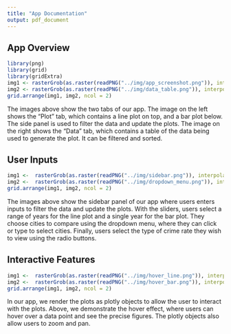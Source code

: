 ```yaml
---
title: "App Documentation"
output: pdf_document
---
```


## App Overview
```r
library(png)
library(grid)
library(gridExtra)
img1 <- rasterGrob(as.raster(readPNG("../img/app_screenshot.png")), interpolate = FALSE)
img2 <- rasterGrob(as.raster(readPNG("../img/data_table.png")), interpolate = FALSE)
grid.arrange(img1, img2, ncol = 2)
```     

The images above show the two tabs of our app. The image on the left shows the "Plot" tab, which contains a line plot on top, and a bar plot below. The side panel is used to filter the data and update the plots. The image on the right shows the "Data" tab, which contains a table of the data being used to generate the plot. It can be filtered and sorted.   


## User Inputs  
```r

img1 <-  rasterGrob(as.raster(readPNG("../img/sidebar.png")), interpolate = FALSE)
img2 <-  rasterGrob(as.raster(readPNG("../img/dropdown_menu.png")), interpolate = FALSE)
grid.arrange(img1, img2, ncol = 2)
```   

The images above show the sidebar panel of our app where users enters inputs to filter the data and update the plots. With the sliders, users select a range of years for the line plot and a single year for the bar plot. They choose cities to compare using the dropdown menu, where they can click or type to select cities. Finally, users select the type of crime rate they wish to view using the radio buttons. 

## Interactive Features
```r

img1 <-  rasterGrob(as.raster(readPNG("../img/hover_line.png")), interpolate = FALSE)
img2 <-  rasterGrob(as.raster(readPNG("../img/hover_bar.png")), interpolate = FALSE)
grid.arrange(img1, img2, ncol = 2)

```    

In our app, we render the plots as plotly objects to allow the user to interact with the plots. Above, we demonstrate the hover effect, where users can hover over a data point and see the precise figures.  The plotly objects also allow users to zoom and pan.  